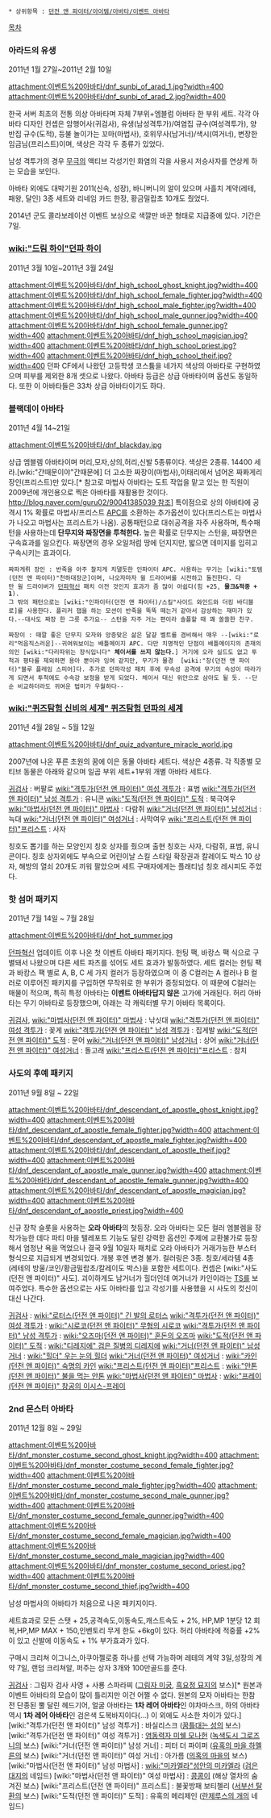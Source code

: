  * 상위항목 : [[던전 앤 파이터/아이템/아바타/이벤트 아바타]]

[[목차]]
=== 아라드의 유생 ===
2011년 1월 27일~2011년 2월 10일

attachment:이벤트%20아바타/dnf_sunbi_of_arad_1.jpg?width=400 attachment:이벤트%20아바타/dnf_sunbi_of_arad_2.jpg?width=400 

한국 서버 최초의 전통 의상 아바타며 자체 7부위+엠블럼 아바타 한 부위 세트.
각각 아바타 디자인 컨셉은 암행어사(귀검사), 유생(남성격투가)/여염집 규수(여성격투가), 양반집 규수(도적), 등불 놀이가는 꼬마(마법사), 호위무사(남거너)/색시(여거너), 변장한 임금님(프리스트)이며, 색상은 각각 두 종류가 있었다.

남성 격투가의 경우 [[스트라이커(던전 앤 파이터)|무극]]의 액티브 각성기인 화염의 각을 사용시 저승사자를 연상케 하는 모습을 보인다.

아바타 외에도 대박기원 2011(신속, 성장), 바니버니의 알이 있으며 사흘치 계약(레테, 패왕, 달인) 3종 세트와 리네임 카드 한장, 황금밀랍초 10개도 줬었다.

2014년 군도 콜라보레이션 이벤트 보상으로 색깔만 바꾼 형태로 지급중에 있다. 기간은 7일.
=== [[wiki:"드림 하이"던파 하이]] ===
2011년 3월 10일~2011년 3월 24일

attachment:이벤트%20아바타/dnf_high_school_ghost_knight.jpg?width=400 attachment:이벤트%20아바타/dnf_high_school_female_fighter.jpg?width=400 
attachment:이벤트%20아바타/dnf_high_school_male_fighter.jpg?width=400 attachment:이벤트%20아바타/dnf_high_school_male_gunner.jpg?width=400 
attachment:이벤트%20아바타/dnf_high_school_female_gunner.jpg?width=400 attachment:이벤트%20아바타/dnf_high_school_magician.jpg?width=400 
attachment:이벤트%20아바타/dnf_high_school_priest.jpg?width=400 attachment:이벤트%20아바타/dnf_high_school_theif.jpg?width=400 
던파 CF에서 나왔던 고등학생 코스튬을 네가지 색상의 아바타로 구현하였으며 피부를 제외한 8개 셋으로 나왔다.
아바타 등급은 상급 아바타이며 옵션도 동일하다. 또한 이 아바타들은 33차 상급 아바타이기도 하다.
=== 블랙데이 아바타 ===
2011년 4월 14~21일

attachment:이벤트%20아바타/dnf_blackday.jpg

상급 엠블렘 아바타이며 머리,모자,상의,허리,신발 5종류이다. 색상은 2종류. 14400 세라.[wiki:"간때문이야"간때문에] 더 고소한 짜장이(마법사),이태리에서 넘어온 짜퐈게리 장인(프리스트)만 있다.[* 참고로 마법사 아바타는 도트 작업을 맡고 있는 한 직원이 2009년에 개인용으로 찍은 아바타를 재활용한 것이다. [[http://blog.naver.com/guru02/90041385039 참조]]]
특이점으로 상의 아바타에 공격시 1% 확률로 마법사/프리스트 [[APC]]를 소환하는 추가옵션이 있다(프리스트는 마법사가 나오고 마법사는 프리스트가 나옴). 공통패턴으로 대쉬공격을 자주 사용하며, 특수패턴을 사용하는데 '''단무지와 짜장면을 투척한다.'''
높은 확률로 단무지는 스턴을, 짜장면은 구속효과를 일으킨다. 짜장면의 경우 오일처럼 땅에 던지지만, 밟으면 데미지를 입히고 구속시키는 효과이다. 

 짜파게뤼 장인 : 반죽을 아주 찰지게 치댈듯한 인파이터 APC. 사용하는 무기는 [wiki:"토템(던전 앤 파이터)"천하대장군]이며, 나오자마자 윌 드라이버를 시전하고 돌진한다. 다만 윌 드라이버가 [[던파혁신]] 패치 이전 것인지 효과가 좀 많이 아쉽다(힘 +25, '''물크&적중 + 1''').
 그 밖의 패턴으로는 [wiki:"인파이터(던전 앤 파이터)/스킬"사이드 와인드와 더킹 바디블로]를 사용한다. 플리커 잽을 하는 모션이 반죽을 뚝뚝 떼는거 같아서 감상하는 재미가 있다.--대사도 짜장 한 그릇 추가요-- 스턴을 자주 거는 편이라 솔플할 때 꽤 쏠쏠한 친구.

 짜장이 : 때깔 좋은 단무지 모자와 앙증맞은 삶은 달걀 벨트를 겸비해서 매우 --[wiki:"로리"먹음직스러운]--귀여워보이는 배틀메이지 APC. 다만 치명적인 단점이 배틀메이지의 존재의의인 [wiki:"다리따위는 장식입니다" '''체이서를 쓰지 않는다.'''] 거기에 오라 실드도 없고 투척과 평타를 제외하면 용아 뿐이라 잉여 같지만, 무기가 물경  [wiki:"창(던전 앤 파이터)"블루 플레임 스피어]다. 추가로 던파각성 패치 후에 무속성 공격에 무기의 속성이 따라가게 되면서 투척에도 수속강 보정을 받게 되었다. 체이서 대신 위안으로 삼아도 될 듯. --단순 비교하더라도 귀여운 법미가 우월하다--
=== [[wiki:"퀴즈탐험 신비의 세계" 퀴즈탐험 던파의 세계]] ===
2011년 4월 28일 ~ 5월 12일

attachment:이벤트%20아바타/dnf_quiz_advanture_miracle_world.jpg

2007년에 나온 푸른 초원의 꿈에 이은 동물 아바타 세트다. 색상은 4종류.
각 직종별 모티브 동물은 아래와 같으며 일곱 부위 세트+1부위 개별 아바타 세트다.

[[귀검사]] : 버팔로
[[wiki:"격투가(던전 앤 파이터)" 여성 격투가]] : 표범
[[wiki:"격투가(던전 앤 파이터)" 남성 격투가]] : 유니콘
[[wiki:"도적(던전 앤 파이터)" 도적]] : 북극여우
[[wiki:"마법사(던전 앤 파이터)" 마법사]] : 다람쥐
[[wiki:"거너(던전 앤 파이터)" 남성거너]] : 늑대
[[wiki:"거너(던전 앤 파이터)" 여성거너]] : 사막여우
[[wiki:"프리스트(던전 앤 파이터)"프리스트]] : 사자

칭호도 뽑기를 하는 모양인지 칭호 상자를 줬으며 출현 칭호는 사자, 다람쥐, 표범, 유니콘이다.
칭호 상자외에도 부속으로 어린이날 스킬 스타일 확장권과 칼레이도 박스 10 상자, 해방의 열쇠 20개도 끼워 팔았으며 세트 구매자에게는 플래티넘 칭호 레시피도 주었다.
=== 핫 섬머 패키지 ===
2011년 7월 14일 ~ 7월 28일

attachment:이벤트%20아바타/dnf_hot_summer.jpg

[[던파혁신]] 업데이트 이후 나온 첫 이벤트 아바타 패키지다.
헌팅 팩, 바캉스 팩 식으로 구별돼서 나왔으며 다른 세트 파츠를 섞어도 세트 효과가 발동하였다.
세트 컬러는 헌팅 팩과 바캉스 팩 별로 A, B, C 세 가지 컬러가 등장하였으며 이 중 C컬러는 A 컬러나 B 컬러로 이루어진 패키지를 구입하면 무작위로 한 부위가 증정되었다. 이 때문에 C컬러는 매물이 적으며, 특히 특정 아바타는 '''이벤트 아바타답지 않은''' 고가에 거래된다.
허리 아바타는 무기 아바타로 등장했으며, 아래는 각 캐릭터별 무기 아바타 목록이다.

[[귀검사]], [[wiki:"마법사(던전 앤 파이터)" 마법사]] : 낚싯대
[[wiki:"격투가(던전 앤 파이터)" 여성 격투가]] : 꽃게
[[wiki:"격투가(던전 앤 파이터)" 남성 격투가]] : 집게발
[[wiki:"도적(던전 앤 파이터)" 도적]] : 문어
[[wiki:"거너(던전 앤 파이터)" 남성거너]] : 상어
[[wiki:"거너(던전 앤 파이터)" 여성거너]] : 돌고래
[[wiki:"프리스트(던전 앤 파이터)"프리스트]] : 참치
=== 사도의 후예 패키지 ===
2011년 9월 8일 ~ 22일

attachment:이벤트%20아바타/dnf_descendant_of_apostle_ghost_knight.jpg?width=400 attachment:이벤트%20아바타/dnf_descendant_of_apostle_female_fighter.jpg?width=400 
attachment:이벤트%20아바타/dnf_descendant_of_apostle_male_fighter.jpg?width=400 attachment:이벤트%20아바타/dnf_descendant_of_apostle_theif.jpg?width=400 
attachment:이벤트%20아바타/dnf_descendant_of_apostle_male_gunner.jpg?width=400 attachment:이벤트%20아바타/dnf_descendant_of_apostle_female_gunner.jpg?width=400 
attachment:이벤트%20아바타/dnf_descendant_of_apostle_magician.jpg?width=400 attachment:이벤트%20아바타/dnf_descendant_of_apostle_priest.jpg?width=400 

신규 장착 슬롯을 사용하는 '''오라 아바타'''의 첫등장. 오라 아바타는 모든 컬러 엠블렘을 장착가능한 데다 파티 마을 텔레포트 기능도 달린 강력한 옵션인 주제에 교환불가로 등장해서 엄청난 욕을 먹었으나 결국 9월 10일자 패치로 오라 아바타가 거래가능한 부스터 형식으로 지급되게 변경되었다. 개봉 후엔 변경 불가.
컬러링은 3종. 칭호/세라템 4종(레테의 방울/코인/황금밀랍초/칼레이도 박스)을 포함한 세트이다.
컨셉은 [wiki:"사도(던전 앤 파이터)" 사도]. 괴이하게도 남거너가 힐더인데 여거너가 카인이라는 [[TS]]를 보여주었다.
특수한 옵션으로는 사도 아바타를 입고 각성기를 사용했을 시 사도의 컷신이 대신 나간다. 

[[귀검사]] : [[wiki:"로터스(던전 앤 파이터)" 긴 발의 로터스]]
[[wiki:"격투가(던전 앤 파이터)" 여성 격투가]] : [[wiki:"시로코(던전 앤 파이터)" 무형의 시로코]]
[[wiki:"격투가(던전 앤 파이터)" 남성 격투가]] : [[wiki:"오즈마(던전 앤 파이터)" 혼돈의 오즈마]]
[[wiki:"도적(던전 앤 파이터)" 도적]] : [[wiki:"디레지에" 검은 질병의 디레지에]]
[[wiki:"거너(던전 앤 파이터)" 남성거너]] : [[wiki:"힐더" 우는 눈의 힐더]]
[[wiki:"거너(던전 앤 파이터)" 여성거너]] : [[wiki:"카인(던전 앤 파이터)" 숙명의 카인]]
[[wiki:"프리스트(던전 앤 파이터)"프리스트]] : [[wiki:"안톤(던전 앤 파이터)" 불을 먹는 안톤]]
[[wiki:"마법사(던전 앤 파이터)" 마법사]] : [[wiki:"프레이(던전 앤 파이터)" 창공의 이시스-프레이]]
=== 2nd 몬스터 아바타 ===
2011년 12월 8일 ~ 29일 

attachment:이벤트%20아바타/dnf_monster_costume_second_ghost_knight.jpg?width=400 attachment:이벤트%20아바타/dnf_monster_costume_second_female_fighter.jpg?width=400 
attachment:이벤트%20아바타/dnf_monster_costume_second_male_fighter.jpg?width=400 attachment:이벤트%20아바타/dnf_monster_costume_second_male_gunner.jpg?width=400 
attachment:이벤트%20아바타/dnf_monster_costume_second_female_gunner.jpg?width=400 attachment:이벤트%20아바타/dnf_monster_costume_second_female_magician.jpg?width=400 
attachment:이벤트%20아바타/dnf_monster_costume_second_male_magician.jpg?width=400 attachment:이벤트%20아바타/dnf_monster_costume_second_priest.jpg?width=400 
attachment:이벤트%20아바타/dnf_monster_costume_second_thief.jpg?width=400 

남성 마법사의 아바타가 처음으로 나온 패키지이다.

세트효과로 모든 스탯 + 25,공격속도,이동속도,캐스트속도 + 2%, HP,MP 1분당 12 회복,HP,MP MAX + 150,인벤토리 무게 한도 +6kg이 있다. 허리 아바타에 적중률 +2%이 있고 신발에 이동속도 + 1% 부가효과가 있다.

구매시 크리쳐 이그니스,아쿠아젤로중 하나를 선택 가능하며 레테의 계약 3일,성장의 계약 7일, 랜덤 크리쳐알, 퍼주는 상자 3개와 100만골드를 준다.

[[귀검사]] : 그림자 검사 사영 + 사룡 스파라찌 ([[그림자 미궁]], [[흑요정 묘지]]의 보스)[* 원본과 이벤트 아바타의 모습이 많이 틀리지만 이건 어쩔 수 없다. 원본의 모자 아바타는 한참 전 단종된 뿔 달린 헤드기어, 얼굴 아바타는 '''1차 레어 아바타'''인 야차마스크, 하의 아바타 역시 '''1차 레어 아바타'''인 검은색 도복바지이다(...) 이 외에도 사소한 차이가 있다.]
[wiki:"격투가(던전 앤 파이터)" 남성 격투가] : 바실리스크 ([[꿈틀대는 성]]의 보스)
[wiki:"격투가(던전 앤 파이터)" 여성 격투가] : [[염동력자 미쉘 모나헌]] ([[녹색도시 그로즈니]]의 보스)
[wiki:"거너(던전 앤 파이터)" 남성 거너] : 피터 더 파이퍼 ([[유혹의 마을 하멜른]]의 보스)
[wiki:"거너(던전 앤 파이터)" 여성 거너] : 아가름 ([[의혹의 마을]]의 보스)
[wiki:"마법사(던전 앤 파이터)" 남성 마법사] : [[wiki:"미카엘라"성안의 미카엘라]] ([[검은 대지]]의 네임드)
[wiki:"마법사(던전 앤 파이터)" 여성 마법사] : [[콩콩이]] (해상 열차의 숨겨진 보스)
[wiki:"프리스트(던전 앤 파이터)" 프리스트] : 불꽃방패 보티첼리 ([[서부선 탈환]]의 보스)
[wiki:"도적(던전 앤 파이터)" 도적] : 유혹의 메리제인 ([[란제루스의 개]]의 네임드)

